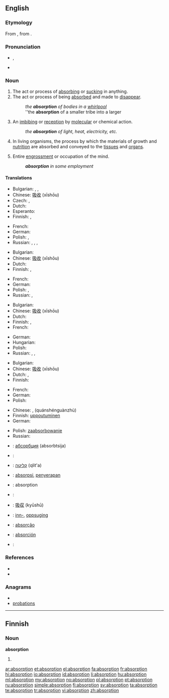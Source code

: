 ==English==

===Etymology===
From {{etyl|la}} {{term|absorptio|absorptiō|lang=la}}, from {{term|absorbeo|absorbeō|absorb|lang=la}}.

===Pronunciation===
* {{IPA|/əbˈzɔːp.ʃən/}}, {{SAMPA|/@b"zO:p.S@n/}}
* {{audio|en-us-absorption.ogg|Audio (US)}}

===Noun===
{{en-noun}}

# The act or process of [[absorbing]] or [[sucking]] in anything.
# The act or process of being [[absorbed]] and made to [[disappear]].
#: ''the '''absorption''' of bodies in a [[whirlpool]]''
#: ''the '''absorption''' of a smaller tribe into a larger
# {{context|chemistry|physics}} An [[imbibing]] or [[reception]] by [[molecular]] or chemical action.
#: ''the '''absorption''' of light, heat, electricity, etc.''
# {{physiology}} In living organisms, the process by which the materials of growth and [[nutrition]] are absorbed and conveyed to the [[tissue]]s and [[organ]]s.
# Entire [[engrossment]] or occupation of the mind.
#: '''''absorption''' in some employment''

====Translations====
{{trans-top|act or process of absorbing or sucking in anything}}
* Bulgarian: {{t+|bg|абсорбция|f|tr=absórbtsiya}},  {{t|bg|поглъщане }},  {{t|bg|всмукване}}
* Chinese: [[吸收]] (xīshōu)
* Czech: {{t|cs|absorpce|f}},  {{t|cs|vstřebání|n}}
* Dutch: {{t+|nl|absorptie|f}}
* Esperanto: {{t-|eo|absorbo|xs=Esperanto}}
* Finnish: {{t|fi|imeyttäminen}}, {{t|fi|sulauttaminen}}
{{trans-mid}}
* French: {{t+|fr|absorption|f}}
* German: {{t+|de|Absorption|f}}
* Polish: {{t+|pl|absorpcja|f}}, {{t|pl|pochłanianie|n}}
* Russian: {{t|ru|всасывание|n|tr=vsásyvanije}}, {{t|ru|впитывание|n|tr=vpítyvanije}}, {{t|ru|поглощение|n|tr=pogloš'énije}}, {{t+|ru|абсорбция|f|tr=absórbcija}}
{{trans-bottom}}

{{trans-top|act or process of being absorbed and made to disappear}}
* Bulgarian: {{t+|bg|абсорбция|f|tr=absórbtsiya}}
* Chinese: [[吸收]] (xīshōu)
* Dutch: {{t+|nl|absorptie|f}}
* Finnish: {{t|fi|imeytyminen}}, {{t|fi|sulautuminen}}
{{trans-mid}}
* French: {{t+|fr|absorption|f}}
* German: {{t+|de|Absorption|f}}
* Polish: {{t|pl|absorbowanie|n}}, {{t|pl|pochłanianie|n}}
* Russian: {{t|ru|поглощение|n|tr=pogloš'énije}},
{{trans-bottom}}

{{trans-top|chemistry, physics: imbibing or reception by molecular or chemical action}}
* Bulgarian: {{t+|bg|абсорбция}}
* Chinese: [[吸收]] (xīshōu)
* Dutch: {{t+|nl|absorptie|f}}
* Finnish: {{t+|fi|absorptio}}, {{t|fi|imeytyminen}}
* French: {{t+|fr|absorption|f}}
{{trans-mid}}
* German: {{t+|de|Absorption|f}}
* Hungarian: {{t+|hu|abszorpció}}
* Polish: {{t+|pl|absorpcja|f}}
* Russian: {{t|ru|впитывание|n|tr=vpítyvanije}}, {{t|ru|поглощение|n|tr=pogloš'énije}}, {{t+|ru|абсорбция|f|tr=absórbcija}}
{{trans-bottom}}

{{trans-top|physiology: process by which the materials of growth and nutrition are absorbed}}
* Bulgarian: {{t+|bg|абсорбция|f|tr=absórbtsiya}}
* Chinese: [[吸收]] (xīshōu)
* Dutch: {{t+|nl|absorptie|f}}, {{t+|nl|opname|f}}
* Finnish: {{t|fi|imeytyminen}}
{{trans-mid}}
* French: {{t+|fr|absorption|f}}
* German: {{t+|de|Absorption|f}}
* Polish: {{t|pl|przyswajanie|n}}
{{trans-bottom}}

{{trans-top|entire occupation of the mind}}
* Chinese: {{t|cmn|全神貫注|sc=Hani}}, {{t|cmn|全神贯注|sc=Hani}} (quánshénguànzhù)
* Finnish: [[uppoutuminen]]
* German: {{t+|de|vertieft}}
{{trans-mid}}
* Polish: [[zaabsorbowanie]] {{n}}
* Russian: {{t|ru|поглощённость|f|tr=pogloš'ónnost'}}
{{trans-bottom}}

{{checktrans-top}}
* {{ttbc|bg}}: [[абсорбция]] (absorbtsija) {{f}}
* {{ttbc|hr}}: {{t-|hr|apsorpcija|f}}
* {{ttbc|he}}: [[קליטה]] (qlit'a)
* {{ttbc|Indonesian}}: [[absorpsi]], [[serap|penyerapan]]
* {{ttbc|Interlingua}}: absorption
* {{ttbc|it}}: {{t-|it|assorbimento|m}}
{{trans-mid}}
* {{ttbc|ja}}: [[吸収]] (kyūshū)
* {{ttbc|no}}: [[inn-]], [[oppsuging]]
* {{ttbc|pt}}: [[absorção]] {{f}}
* {{ttbc|es}}: [[absorción]] {{f}}
* {{ttbc|sv}}: {{t+|sv|absorption|c}}
{{trans-bottom}}

===References===
* {{R:Century 1911}}
* {{R:Webster 1913}}

===Anagrams===
* {{alphagram|abinooprst}}
* [[probations#English|probations]]

----

==Finnish==

===Noun===
'''absorption'''

# {{fi-form of|type=noun|case=genitive|pl=singular|[[absorptio]]}}

[[ar:absorption]]
[[et:absorption]]
[[el:absorption]]
[[fa:absorption]]
[[fr:absorption]]
[[hi:absorption]]
[[io:absorption]]
[[id:absorption]]
[[li:absorption]]
[[hu:absorption]]
[[ml:absorption]]
[[my:absorption]]
[[no:absorption]]
[[pl:absorption]]
[[pt:absorption]]
[[ru:absorption]]
[[simple:absorption]]
[[fi:absorption]]
[[sv:absorption]]
[[ta:absorption]]
[[te:absorption]]
[[tr:absorption]]
[[vi:absorption]]
[[zh:absorption]]